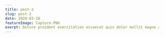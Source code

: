 ---
title: post-2
slug: post-2
date: 2020-03-26
featureImage: Capture.PNG
exerpt: Dolore proident exercitation occaecat quis dolor mollit magna aute ullamco ad aute veniam deserunt incididunt. Aliquip ut fugiat pariatur enim ad. Mollit veniam dolor irure voluptate consequat dolor quis duis labore. Est eiusmod dolore consequat nisi pariatur. Aliqua velit dolor consectetur laboris enim velit id irure ipsum. Cupidatat veniam irure sunt qui fugiat et do cillum esse incididunt.
---

